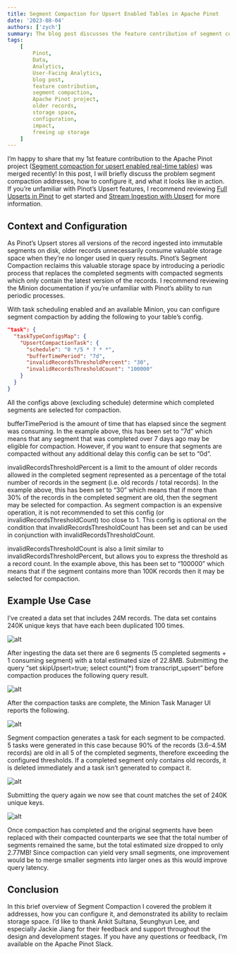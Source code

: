 ```yaml
---
title: Segment Compaction for Upsert Enabled Tables in Apache Pinot
date: '2023-08-04'
authors: ['zych']
summary: The blog post discusses the feature contribution of segment compaction to Apache Pinot project, addressing the issue of older records consuming unnecessary storage space. It explains the configuration and impact of segment compaction in freeing up storage. The author expresses gratitude and offers support for questions or feedback on segment compaction.
tags:
    [
        Pinot,
        Data,
        Analytics,
        User-Facing Analytics,
        blog post,
        feature contribution,
        segment compaction,
        Apache Pinot project,
        older records,
        storage space,
        configuration,
        impact,
        freeing up storage
    ]
---
```


I’m happy to share that my 1st feature contribution to the Apache Pinot project ([Segment compaction for upsert enabled real-time tables](https://github.com/apache/pinot/pull/10463)) was merged recently! In this post, I will briefly discuss the problem segment compaction addresses, how to configure it, and what it looks like in action. If you’re unfamiliar with Pinot’s Upsert features, I recommend reviewing [Full Upserts in Pinot](https://dev.startree.ai/docs/pinot/recipes/upserts-full) to get started and [Stream Ingestion with Upsert](https://docs.pinot.apache.org/basics/data-import/upsert) for more information.

## Context and Configuration

As Pinot’s Upsert stores all versions of the record ingested into immutable segments on disk, older records unnecessarily consume valuable storage space when they’re no longer used in query results. Pinot’s Segment Compaction reclaims this valuable storage space by introducing a periodic process that replaces the completed segments with compacted segments which only contain the latest version of the records. I recommend reviewing the Minion documentation if you’re unfamiliar with Pinot’s ability to run periodic processes.

With task scheduling enabled and an available Minion, you can configure segment compaction by adding the following to your table’s config.

```json
"task": {
  "taskTypeConfigsMap": {
    "UpsertCompactionTask": {
      "schedule": "0 */5 * ? * *",
      "bufferTimePeriod": "7d",
      "invalidRecordsThresholdPercent": "30",
      "invalidRecordsThresholdCount": "100000"
    }
  }
}
```

All the configs above (excluding schedule) determine which completed segments are selected for compaction.

bufferTimePeriod is the amount of time that has elapsed since the segment was consuming. In the example above, this has been set to “7d” which means that any segment that was completed over 7 days ago may be eligible for compaction. However, if you want to ensure that segments are compacted without any additional delay this config can be set to “0d”.

invalidRecordsThresholdPercent is a limit to the amount of older records allowed in the completed segment represented as a percentage of the total number of records in the segment (i.e. old records / total records). In the example above, this has been set to “30” which means that if more than 30% of the records in the completed segment are old, then the segment may be selected for compaction. As segment compaction is an expensive operation, it is not recommended to set this config (or invalidRecordsThresholdCount) too close to 1. This config is optional on the condition that invalidRecordsThresholdCount has been set and can be used in conjunction with invalidRecordsThresholdCount.

invalidRecordsThresholdCount is also a limit similar to invalidRecordsThresholdPercent, but allows you to express the threshold as a record count. In the example above, this has been set to “100000” which means that if the segment contains more than 100K records then it may be selected for compaction.

## Example Use Case

I’ve created a data set that includes 24M records. The data set contains 240K unique keys that have each been duplicated 100 times.

![alt](https://miro.medium.com/v2/resize:fit:4800/0*gEyUq_Tp4Fycgp2r)

After ingesting the data set there are 6 segments (5 completed segments + 1 consuming segment) with a total estimated size of 22.8MB. Submitting the query “set skipUpsert=true; select count(\*) from transcript_upsert” before compaction produces the following query result.

![alt](https://miro.medium.com/v2/resize:fit:1064/0*GE3P1fqAcsr0Xs5A)

After the compaction tasks are complete, the Minion Task Manager UI reports the following.

![alt](https://miro.medium.com/v2/resize:fit:2000/0*SMxDZNndFwpoeNMI)

Segment compaction generates a task for each segment to be compacted. 5 tasks were generated in this case because 90% of the records (3.6–4.5M records) are old in all 5 of the completed segments, therefore exceeding the configured thresholds. If a completed segment only contains old records, it is deleted immediately and a task isn’t generated to compact it.

![alt](https://miro.medium.com/v2/resize:fit:1068/0*LB1itt-wCohpz42i)

Submitting the query again we now see that count matches the set of 240K unique keys.

![alt](https://miro.medium.com/v2/resize:fit:2000/0*cmx4zxoMsD4-tR_u)

Once compaction has completed and the original segments have been replaced with their compacted counterparts we see that the total number of segments remained the same, but the total estimated size dropped to only 2.77MB! Since compaction can yield very small segments, one improvement would be to merge smaller segments into larger ones as this would improve query latency.

## Conclusion

In this brief overview of Segment Compaction I covered the problem it addresses, how you can configure it, and demonstrated its ability to reclaim storage space. I’d like to thank Ankit Sultana, Seunghyun Lee, and especially Jackie Jiang for their feedback and support throughout the design and development stages. If you have any questions or feedback, I’m available on the Apache Pinot Slack.
